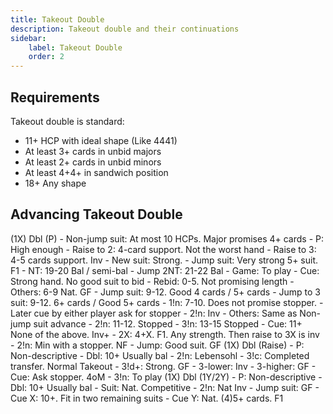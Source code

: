 ```yaml
---
title: Takeout Double
description: Takeout double and their continuations
sidebar:
    label: Takeout Double
    order: 2
---
```



## Requirements

Takeout double is standard:
- 11+ HCP with ideal shape (Like 4441)
- At least 3+ cards in unbid majors
- At least 2+ cards in unbid minors
- At least 4+4+ in sandwich position
- 18+ Any shape

## Advancing Takeout Double

<BiddingTree>
(1X) Dbl (P)
- Non-jump suit: At most 10 HCPs. Major promises 4+ cards
    - P: High enough
    - Raise to 2: 4-card support. Not the worst hand
    - Raise to 3: 4-5 cards support. Inv
    - New suit: Strong.
    - Jump suit: Very strong 5+ suit. F1
    - NT: 19-20 Bal / semi-bal
    - Jump 2NT: 21-22 Bal
    - Game: To play
    - Cue: Strong hand. No good suit to bid
        - Rebid: 0-5. Not promising length
        - Others: 6-9 Nat. GF
- Jump suit: 9-12. Good 4 cards / 5+ cards
- Jump to 3 suit: 9-12. 6+ cards / Good 5+ cards
- 1!n: 7-10. Does not promise stopper.
    - Later cue by either player ask for stopper
    - 2!n: Inv
    - Others: Same as Non-jump suit advance
- 2!n: 11-12. Stopped
- 3!n: 13-15 Stopped
- Cue: 11+ None of the above. Inv+
    - 2X: 4+X. F1. Any strength. Then raise to 3X is inv
    - 2!n: Min with a stopper. NF
    - Jump: Good suit. GF
</BiddingTree>

<BiddingTree>
(1X) Dbl (Raise)
- P: Non-descriptive
- Dbl: 10+ Usually bal
- 2!n: Lebensohl
    - 3!c: Completed transfer. Normal Takeout
    - 3!d+: Strong. GF
- 3-lower: Inv
- 3-higher: GF
- Cue: Ask stopper. 4oM
- 3!n: To play
</BiddingTree>

<BiddingTree>
(1X) Dbl (1Y/2Y)
- P: Non-descriptive
- Dbl: 10+ Usually bal
- Suit: Nat. Competitive
- 2!n: Nat Inv
- Jump suit: GF
- Cue X: 10+. Fit in two remaining suits
- Cue Y: Nat. (4)5+ cards. F1
</BiddingTree>